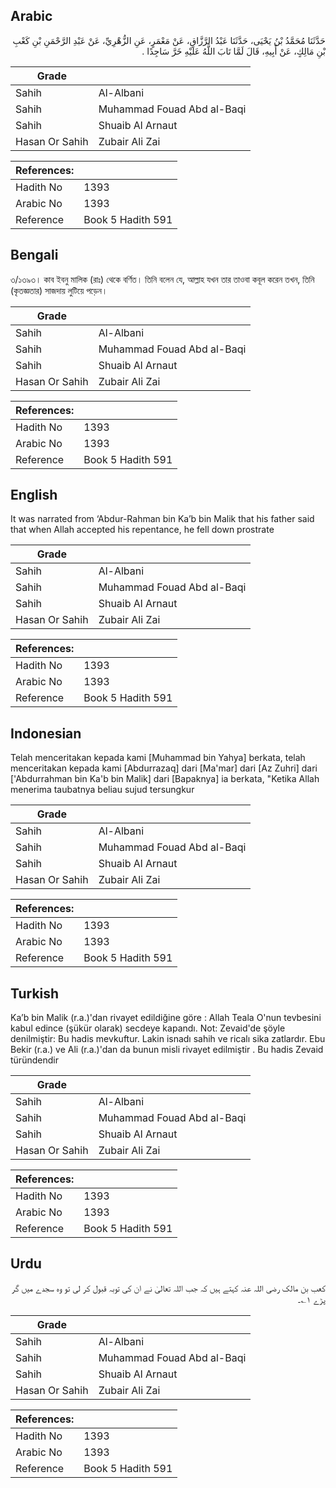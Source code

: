 ## Arabic


<div dir="rtl" lang="ar" style={{fontSize:'larger',backgroundColor:'#f8f9fa',padding:20}}>
حَدَّثَنَا مُحَمَّدُ بْنُ يَحْيَى، حَدَّثَنَا عَبْدُ الرَّزَّاقِ، عَنْ مَعْمَرٍ، عَنِ الزُّهْرِيِّ، عَنْ عَبْدِ الرَّحْمَنِ بْنِ كَعْبِ بْنِ مَالِكٍ، عَنْ أَبِيهِ، قَالَ لَمَّا تَابَ اللَّهُ عَلَيْهِ خَرَّ سَاجِدًا ‏.‏
</div>
<div style={{backgroundColor:'#f8f9fa',padding:20, marginBottom: 10}}><table> <thead> <tr> <th>Grade</th> <th></th> </tr> </thead> <tbody> <tr><td>Sahih</td><td>Al-Albani</td></tr><tr><td>Sahih</td><td>Muhammad Fouad Abd al-Baqi</td></tr><tr><td>Sahih</td><td>Shuaib Al Arnaut</td></tr><tr><td>Hasan Or Sahih</td><td>Zubair Ali Zai</td></tr></tbody></table><table> <thead> <tr> <th>References:</th> <th></th> </tr> </thead> <tbody><tr><td>Hadith No</td><td>1393</td></tr><tr><td>Arabic No</td><td>1393</td></tr><tr><td>Reference</td><td>Book 5 Hadith 591</td></tr></tbody></table></div>

## Bengali


<div dir="ltr" lang="bn" style={{fontSize:'larger',backgroundColor:'#f8f9fa',padding:20}}>
৩/১৩৯৩। কাব ইবনু মালিক (রাঃ) থেকে বর্ণিত। তিনি বলেন যে, আল্লাহ যখন তার তাওবা কবূল করেন তখন, তিনি (কৃতজ্ঞতার) সাজদায় লুটিয়ে পড়েন।
</div>
<div style={{backgroundColor:'#f8f9fa',padding:20, marginBottom: 10}}><table> <thead> <tr> <th>Grade</th> <th></th> </tr> </thead> <tbody> <tr><td>Sahih</td><td>Al-Albani</td></tr><tr><td>Sahih</td><td>Muhammad Fouad Abd al-Baqi</td></tr><tr><td>Sahih</td><td>Shuaib Al Arnaut</td></tr><tr><td>Hasan Or Sahih</td><td>Zubair Ali Zai</td></tr></tbody></table><table> <thead> <tr> <th>References:</th> <th></th> </tr> </thead> <tbody><tr><td>Hadith No</td><td>1393</td></tr><tr><td>Arabic No</td><td>1393</td></tr><tr><td>Reference</td><td>Book 5 Hadith 591</td></tr></tbody></table></div>

## English


<div dir="ltr" lang="en" style={{fontSize:'larger',backgroundColor:'#f8f9fa',padding:20}}>
It was narrated from ‘Abdur-Rahman bin Ka’b bin Malik that his father said that when Allah accepted his repentance, he fell down prostrate
</div>
<div style={{backgroundColor:'#f8f9fa',padding:20, marginBottom: 10}}><table> <thead> <tr> <th>Grade</th> <th></th> </tr> </thead> <tbody> <tr><td>Sahih</td><td>Al-Albani</td></tr><tr><td>Sahih</td><td>Muhammad Fouad Abd al-Baqi</td></tr><tr><td>Sahih</td><td>Shuaib Al Arnaut</td></tr><tr><td>Hasan Or Sahih</td><td>Zubair Ali Zai</td></tr></tbody></table><table> <thead> <tr> <th>References:</th> <th></th> </tr> </thead> <tbody><tr><td>Hadith No</td><td>1393</td></tr><tr><td>Arabic No</td><td>1393</td></tr><tr><td>Reference</td><td>Book 5 Hadith 591</td></tr></tbody></table></div>

## Indonesian


<div dir="ltr" lang="id" style={{fontSize:'larger',backgroundColor:'#f8f9fa',padding:20}}>
Telah menceritakan kepada kami [Muhammad bin Yahya] berkata, telah menceritakan kepada kami [Abdurrazaq] dari [Ma'mar] dari [Az Zuhri] dari ['Abdurrahman bin Ka'b bin Malik] dari [Bapaknya] ia berkata, "Ketika Allah menerima taubatnya beliau sujud tersungkur
</div>
<div style={{backgroundColor:'#f8f9fa',padding:20, marginBottom: 10}}><table> <thead> <tr> <th>Grade</th> <th></th> </tr> </thead> <tbody> <tr><td>Sahih</td><td>Al-Albani</td></tr><tr><td>Sahih</td><td>Muhammad Fouad Abd al-Baqi</td></tr><tr><td>Sahih</td><td>Shuaib Al Arnaut</td></tr><tr><td>Hasan Or Sahih</td><td>Zubair Ali Zai</td></tr></tbody></table><table> <thead> <tr> <th>References:</th> <th></th> </tr> </thead> <tbody><tr><td>Hadith No</td><td>1393</td></tr><tr><td>Arabic No</td><td>1393</td></tr><tr><td>Reference</td><td>Book 5 Hadith 591</td></tr></tbody></table></div>

## Turkish


<div dir="ltr" lang="tr" style={{fontSize:'larger',backgroundColor:'#f8f9fa',padding:20}}>
Ka’b bin Malik (r.a.)'dan rivayet edildiğine göre : Allah Teala O'nun tevbesini kabul edince (şükür olarak) secdeye kapandı. Not: Zevaid'de şöyle denilmiştir: Bu hadis mevkuftur. Lakin isnadı sahih ve ricalı sika zatlardır. Ebu Bekir (r.a.) ve Ali (r.a.)'dan da bunun misli rivayet edilmiştir . Bu hadis Zevaid türündendir
</div>
<div style={{backgroundColor:'#f8f9fa',padding:20, marginBottom: 10}}><table> <thead> <tr> <th>Grade</th> <th></th> </tr> </thead> <tbody> <tr><td>Sahih</td><td>Al-Albani</td></tr><tr><td>Sahih</td><td>Muhammad Fouad Abd al-Baqi</td></tr><tr><td>Sahih</td><td>Shuaib Al Arnaut</td></tr><tr><td>Hasan Or Sahih</td><td>Zubair Ali Zai</td></tr></tbody></table><table> <thead> <tr> <th>References:</th> <th></th> </tr> </thead> <tbody><tr><td>Hadith No</td><td>1393</td></tr><tr><td>Arabic No</td><td>1393</td></tr><tr><td>Reference</td><td>Book 5 Hadith 591</td></tr></tbody></table></div>

## Urdu


<div dir="rtl" lang="ur" style={{fontSize:'larger',backgroundColor:'#f8f9fa',padding:20}}>
کعب بن مالک رضی اللہ عنہ کہتے ہیں کہ جب اللہ تعالیٰ نے ان کی توبہ قبول کر لی تو وہ سجدے میں گر پڑے ۱؎۔
</div>
<div style={{backgroundColor:'#f8f9fa',padding:20, marginBottom: 10}}><table> <thead> <tr> <th>Grade</th> <th></th> </tr> </thead> <tbody> <tr><td>Sahih</td><td>Al-Albani</td></tr><tr><td>Sahih</td><td>Muhammad Fouad Abd al-Baqi</td></tr><tr><td>Sahih</td><td>Shuaib Al Arnaut</td></tr><tr><td>Hasan Or Sahih</td><td>Zubair Ali Zai</td></tr></tbody></table><table> <thead> <tr> <th>References:</th> <th></th> </tr> </thead> <tbody><tr><td>Hadith No</td><td>1393</td></tr><tr><td>Arabic No</td><td>1393</td></tr><tr><td>Reference</td><td>Book 5 Hadith 591</td></tr></tbody></table></div>